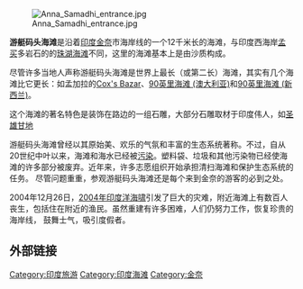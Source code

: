 {{無來源|time=2022-4-22}}
[[File:Anna_Samadhi_entrance.jpg|thumb]]

'''游艇码头海滩'''是沿着[[印度|印度]][[金奈|金奈]]市海岸线的一个12千米长的海滩，与印度西海岸[[孟买|孟买]]多岩石的的[[珠湖海滩|珠湖海滩]]不同，这里的海滩基本上是由沙质构成。

尽管许多当地人声称游艇码头海滩是世界上最长（或第二长）海滩，其实有几个海滩比它更长：如孟加拉的[[Cox's_Bazar|Cox's Bazar]]、[[90英里海滩_(澳大利亚)|90英里海滩 (澳大利亚)]]和[[90英里海滩_(新西兰)|90英里海滩 (新西兰)]]。

这个海滩的著名特色是装饰在路边的一组石雕，大部分石雕取材于印度伟人，如[[圣雄甘地|圣雄甘地]]<!-- , [[Kannagi|Kannagi]], [[Thiruvalluvar|Thiruvalluvar]], while others have symbolic significance like the Statue of Labour. Also memorials for [[M._G._Ramachandran|M. G. Ramachandran]] and [[C._N._Annadurai|C. N. Annadurai]], former [[Chief_minister|Chief minister]]s of [[泰米尔纳德邦|泰米尔纳德邦]] and Periyar are present on the beach. Recently, a statue of 演员[[Sivaji_Ganesan|Sivaji Ganesan]] was installed. -->

游艇码头海滩曾经以其原始美、欢乐的气氛和丰富的生态系统著称。不过，自从20世纪中叶以来，海滩和海水已经被[[污染|污染]]。塑料袋、垃圾和其他污染物已经使海滩的许多部分被废弃。近年来，许多志愿组织开始承担清扫海滩和保护生态系统的任务。<!-- 特别是保护[[Olive_Ridley|Olive Ridley]] turtle nests along Neelangarai section of the beach。 -->尽管问题重重，参观游艇码头海滩还是每个来到金奈的游客的必到之处。

2004年12月26日，[[2004年印度洋海啸|2004年印度洋海啸]]引发了巨大的灾难，附近海滩上有数百人丧生，包括住在附近的渔民。虽然重建有许多困难，人们仍努力工作，恢复珍贵的海岸线， 鼓舞士气，吸引度假者。

<!-- 34 feet artificial water fall was built on the beach by Sculptor Ajit Verma who is also called "Jharnawallah". -->

== 外部链接 ==
{{wikivoyage|Chennai}}

[[Category:印度旅游|Category:印度旅游]]
[[Category:印度海滩|Category:印度海滩]]
[[Category:金奈|Category:金奈]]